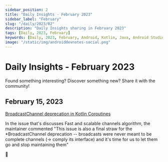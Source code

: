 ```yaml
---
sidebar_position: 2
title: "Daily Insights - February 2023"
sidebar_label: "February"
slug: "/daily/2023/02"
description: "Daily Insights sharing in February 2023"
tags: [Daily, 2023, February]
keywords: [Daily, 2023, February, Android, Kotlin, Java, Android Studio, Android Jetpack, Android Architecture Components, AndroidX, Android Dev Notes]
image: "/static/img/androiddevnotes-social.png"
---
```


# Daily Insights - February 2023

Found something interesting? Discover something new? Share it with the community!

## February 15, 2023

[BroadcastChannel deprecation in Kotlin Coroutines](https://github.com/Kotlin/kotlinx.coroutines/issues/3621#issuecomment-1427782338)

In the issue that's discusses Fast and scalable channels algorithm, the maintainer commented "This issue is also a final straw for the *BroadcastChannel deprecation -- broadcasts were never meant to be complete channels (-> comply its interface) and it's time for us to let them go and stop maintaining them"

🐣